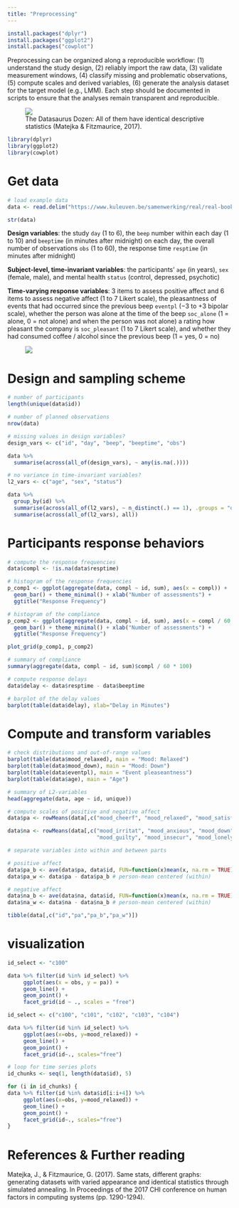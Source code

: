 ```yaml
---
title: "Preprocessing"
---
```


```r
install.packages("dplyr")
install.packages("ggplot2")
install.packages("cowplot")
```

Preprocessing can be organized along a reproducible workflow: (1) understand the study design, (2) reliably import the raw data, (3) validate measurement windows, (4) classify missing and problematic observations, (5) compute scales and derived variables, (6) generate the analysis dataset for the target model (e.g., LMM). Each step should be documented in scripts to ensure that the analyses remain transparent and reproducible. 

<figure>
    <img src="https://www.researchgate.net/profile/Sheen-Levine/publication/325941519/figure/fig2/AS:824194581422080@1573514709439/The-Datasaurus-Dozen-Matejka-Fitzmaurice-2017-an-extension-of-Anscombes-quartet.ppm">
    <figcaption>The Datasaurus Dozen: All of them have identical descriptive statistics (Matejka & Fitzmaurice, 2017).
  </figcaption>
</figure>

```r
library(dplyr)
library(ggplot2)
library(cowplot)
```

# Get data

```r
# load example data
data <- read.delim("https://www.kuleuven.be/samenwerking/real/real-book/viechtbauer2022_data_esmda_example")

str(data)
```

**Design variables**: the study `day` (1 to 6), the `beep` number within
each day (1 to 10) and `beeptime` (in minutes after midnight) on each day, the overall number of observations `obs` (1 to 60), the response time `resptime` (in minutes after midnight)

**Subject-level, time-invariant variables**: the participants' `age` (in years), `sex` (female, male), and mental
health `status` (control, depressed, psychotic)  

**Time-varying response variables**: 3 items to assess positive affect and 6 items to assess negative affect (1 to 7 Likert scale), the pleasantness of events that had occurred since the previous beep `eventpl` (−3 to +3 bipolar scale), whether the person was alone at the time of the beep `soc_alone` (1 = alone, 0 = not alone) and when the person was not alone) a rating how pleasant the company is `soc_pleasant` (1 to 7 Likert scale), and whether they had consumed coffee / alcohol since the previous beep (1 = yes, 0 = no)

<figure>
    <img src="https://carpentry.library.ucsb.edu/2023-01-23-ucsb-r/fig/14-tidyr-fig3.png">
</figure>

# Design and sampling scheme

```r
# number of participants
length(unique(data$id))

# number of planned observations 
nrow(data)
```

```r
# missing values in design variables?
design_vars <- c("id", "day", "beep", "beeptime", "obs")

data %>%
  summarise(across(all_of(design_vars), ~ any(is.na(.))))
```

```r
# no variance in time-invariant variables?
l2_vars <- c("age", "sex", "status")

data %>%
  group_by(id) %>%
  summarise(across(all_of(l2_vars), ~ n_distinct(.) == 1), .groups = "drop") %>%
  summarise(across(all_of(l2_vars), all))
```

# Participants response behaviors

```r
# compute the response frequencies
data$compl <- !is.na(data$resptime)

# histogram of the response frequencies
p_comp1 <- ggplot(aggregate(data, compl ~ id, sum), aes(x = compl)) +
  geom_bar() + theme_minimal() + xlab("Number of assessments") +
  ggtitle("Response Frequency")

# histogram of the compliance
p_comp2 <- ggplot(aggregate(data, compl ~ id, sum), aes(x = compl / 60 * 100)) +
  geom_bar() + theme_minimal() + xlab("Number of assessments") +
  ggtitle("Response Frequency")

plot_grid(p_comp1, p_comp2)

# summary of compliance
summary(aggregate(data, compl ~ id, sum)$compl / 60 * 100)
```

```r
# compute response delays
data$delay <- data$resptime - data$beeptime

# barplot of the delay values
barplot(table(data$delay), xlab="Delay in Minutes")
```

# Compute and transform variables

```r
# check distributions and out-of-range values
barplot(table(data$mood_relaxed), main = "Mood: Relaxed")
barplot(table(data$mood_down), main = "Mood: Down")
barplot(table(data$eventpl), main = "Event pleaseantness")
barplot(table(data$age), main = "Age")
```

```r
# summary of L2-variables
head(aggregate(data, age ~ id, unique))
```

```r
# compute scales of positive and negative affect
data$pa <- rowMeans(data[,c("mood_cheerf", "mood_relaxed", "mood_satisfi")])

data$na <- rowMeans(data[,c("mood_irritat", "mood_anxious", "mood_down", 
                            "mood_guilty", "mood_insecur", "mood_lonely")])
```

```r
# separate variables into within and between parts

# positive affect
data$pa_b <- ave(data$pa, data$id, FUN=function(x)mean(x, na.rm = TRUE)) # person-mean (between)
data$pa_w <- data$pa - data$pa_b # person-mean centered (within)

# negative affect
data$na_b <- ave(data$na, data$id, FUN=function(x)mean(x, na.rm = TRUE)) # person-mean (between)
data$na_w <- data$na - data$na_b # person-mean centered (within)

tibble(data[,c("id","pa","pa_b","pa_w")])
```

# visualization

```r
id_select <- "c100"

data %>% filter(id %in% id_select) %>%
     ggplot(aes(x = obs, y = pa)) +
     geom_line() +
     geom_point() +
     facet_grid(id ~ ., scales = "free") 
```

```r
id_select <- c("c100", "c101", "c102", "c103", "c104")

data %>% filter(id %in% id_select) %>%
     ggplot(aes(x=obs, y=mood_relaxed)) +
     geom_line() +
     geom_point() +
     facet_grid(id~., scales="free") 
```

```r
# loop for time series plots
id_chunks <- seq(1, length(data$id), 5)

for (i in id_chunks) {
data %>% filter(id %in% data$id[i:i+4]) %>%
     ggplot(aes(x=obs, y=mood_relaxed)) +
     geom_line() +
     geom_point() +
     facet_grid(id~., scales="free")
}
```

# References & Further reading

Matejka, J., & Fitzmaurice, G. (2017). Same stats, different graphs: generating datasets with varied appearance and identical statistics through simulated annealing. In Proceedings of the 2017 CHI conference on human factors in computing systems (pp. 1290-1294).
